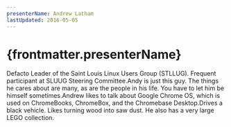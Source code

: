 ```yaml
---
presenterName: Andrew Latham
lastUpdated: 2016-05-05
---
```


# {frontmatter.presenterName}
Defacto Leader of the
Saint Louis Linux Users Group (STLLUG).
Frequent participant at SLUUG Steering Committee.Andy is just this guy.
The things he cares about are many, as are the people in his life.
You have to let him be himself sometimes.Andrew likes to talk
about Google Chrome OS, which is used on ChromeBooks, ChromeBox,
and the Chromebase Desktop.Drives a black vehicle.
Likes turning wood into saw dust. He also has a very large LEGO
collection.